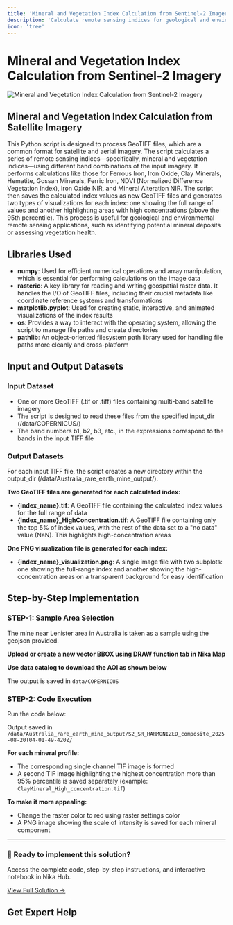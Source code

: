 ```yaml
---
title: 'Mineral and Vegetation Index Calculation from Sentinel-2 Imagery'
description: 'Calculate remote sensing indices for geological and environmental applications using different band combinations of satellite imagery'
icon: 'tree'
---
```



# Mineral and Vegetation Index Calculation from Sentinel-2 Imagery

![Mineral and Vegetation Index Calculation from Sentinel-2 Imagery](/industrial-solutions/mineral-vegetation-index-sentinel2.jpeg)

## Mineral and Vegetation Index Calculation from Satellite Imagery

This Python script is designed to process GeoTIFF files, which are a common format for satellite and aerial imagery. The script calculates a series of remote sensing indices—specifically, mineral and vegetation indices—using different band combinations of the input imagery. It performs calculations like those for Ferrous Iron, Iron Oxide, Clay Minerals, Hematite, Gossan Minerals, Ferric Iron, NDVI (Normalized Difference Vegetation Index), Iron Oxide NIR, and Mineral Alteration NIR. The script then saves the calculated index values as new GeoTIFF files and generates two types of visualizations for each index: one showing the full range of values and another highlighting areas with high concentrations (above the 95th percentile). This process is useful for geological and environmental remote sensing applications, such as identifying potential mineral deposits or assessing vegetation health.

## Libraries Used

- **numpy**: Used for efficient numerical operations and array manipulation, which is essential for performing calculations on the image data
- **rasterio**: A key library for reading and writing geospatial raster data. It handles the I/O of GeoTIFF files, including their crucial metadata like coordinate reference systems and transformations
- **matplotlib.pyplot**: Used for creating static, interactive, and animated visualizations of the index results
- **os**: Provides a way to interact with the operating system, allowing the script to manage file paths and create directories
- **pathlib**: An object-oriented filesystem path library used for handling file paths more cleanly and cross-platform

## Input and Output Datasets

### Input Dataset
- One or more GeoTIFF (.tif or .tiff) files containing multi-band satellite imagery
- The script is designed to read these files from the specified input_dir (/data/COPERNICUS/)
- The band numbers b1, b2, b3, etc., in the expressions correspond to the bands in the input TIFF file

### Output Datasets
For each input TIFF file, the script creates a new directory within the output_dir (/data/Australia_rare_earth_mine_output/).

**Two GeoTIFF files are generated for each calculated index:**

- **{index_name}.tif**: A GeoTIFF file containing the calculated index values for the full range of data
- **{index_name}_HighConcentration.tif**: A GeoTIFF file containing only the top 5% of index values, with the rest of the data set to a "no data" value (NaN). This highlights high-concentration areas

**One PNG visualization file is generated for each index:**

- **{index_name}_visualization.png**: A single image file with two subplots: one showing the full-range index and another showing the high-concentration areas on a transparent background for easy identification

## Step-by-Step Implementation

### STEP-1: Sample Area Selection
The mine near Lenister area in Australia is taken as a sample using the geojson provided.

**Upload or create a new vector BBOX using DRAW function tab in Nika Map**

**Use data catalog to download the AOI as shown below**

The output is saved in `data/COPERNICUS`

### STEP-2: Code Execution
Run the code below:

Output saved in `/data/Australia_rare_earth_mine_output/S2_SR_HARMONIZED_composite_2025-08-20T04-01-49-420Z/`

**For each mineral profile:**

- The corresponding single channel TIF image is formed
- A second TIF image highlighting the highest concentration more than 95% percentile is saved separately (example: `ClayMineral_High_concentration.tif`)

**To make it more appealing:**

- Change the raster color to red using raster settings color
- A PNG image showing the scale of intensity is saved for each mineral component

---

<div className="solution-cta">
  <div className="solution-cta-content">
    <h3>🚀 Ready to implement this solution?</h3>
    <p>Access the complete code, step-by-step instructions, and interactive notebook in Nika Hub.</p>
    <a href="https://planet.nika.eco/en/hub/solutions/b3a90269-8e48-406a-872e-4d05d38972b7" target="_blank" className="solution-button">
      View Full Solution →
    </a>
  </div>
</div>

<style jsx>{`
  .solution-cta {
    background: linear-gradient(135deg, #667eea 0%, #764ba2 100%);
    border-radius: 12px;
    padding: 2rem;
    margin: 2rem 0;
    color: white;
    text-align: center;
    box-shadow: 0 8px 32px rgba(102, 126, 234, 0.3);
  }
  
  .solution-cta-content h3 {
    margin: 0 0 0.5rem 0;
    font-size: 1.5rem;
    font-weight: 600;
  }
  
  .solution-cta-content p {
    margin: 0 0 1.5rem 0;
    opacity: 0.9;
    font-size: 1.1rem;
  }
  
  .solution-button {
    display: inline-block;
    background: rgba(255, 255, 255, 0.2);
    color: white;
    padding: 12px 24px;
    border-radius: 8px;
    text-decoration: none;
    font-weight: 600;
    font-size: 1.1rem;
    border: 2px solid rgba(255, 255, 255, 0.3);
    transition: all 0.3s ease;
    backdrop-filter: blur(10px);
  }
  
  .solution-button:hover {
    background: rgba(255, 255, 255, 0.3);
    border-color: rgba(255, 255, 255, 0.5);
    transform: translateY(-2px);
    box-shadow: 0 4px 16px rgba(0, 0, 0, 0.2);
  }
`}</style>

## Get Expert Help

<ContactCTACard />
